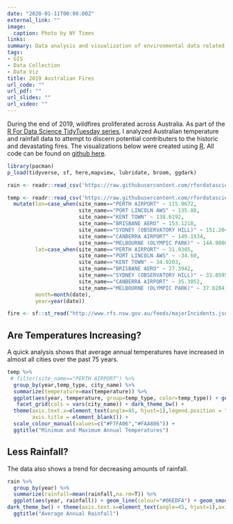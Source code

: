 ```yaml
---
date: "2020-01-11T00:00:00Z"
external_link: ""
image:
  caption: Photo by NY Times
links:
summary: Data analysis and visualization of environmental data related to the 2019 wildfires in Australia
tags:
- GIS
- Data Collection
- Data Viz
title: 2019 Australian Fires
url_code: ""
url_pdf: ""
url_slides: ""
url_video: ""
---
```


During the end of 2019, wildfires proliferated across Australia. As part of the [R For Data Science TidyTuesday series](https://github.com/rfordatascience/tidytuesday), I analyzed Australian temperature and rainfall data to attempt to discern potential contributers to the historic and devastating fires. The visualizations below were created using [R](https://www.r-project.org/about.html). All code can be found on [github here](https://github.com/reidhaefer/reid.haefer/blob/master/content/post/aussie_fires/index.Rmd).


```r
library(pacman)
p_load(tidyverse, sf, here,mapview, lubridate, broom, ggdark)

rain <- readr::read_csv('https://raw.githubusercontent.com/rfordatascience/tidytuesday/master/data/2020/2020-01-07/rainfall.csv')

temp <- readr::read_csv('https://raw.githubusercontent.com/rfordatascience/tidytuesday/master/data/2020/2020-01-07/temperature.csv') %>%
  mutate(lon=case_when(site_name=="PERTH AIRPORT" ~ 115.9672,
                       site_name=="PORT LINCOLN AWS" ~ 135.88,
                       site_name=="KENT TOWN" ~ 138.6192,
                       site_name=="BRISBANE AERO" ~ 153.1218,
                       site_name=="SYDNEY (OBSERVATORY HILL)" ~ 151.2048,
                       site_name=="CANBERRA AIRPORT" ~ 149.1934,
                       site_name=="MELBOURNE (OLYMPIC PARK)" ~ 144.9800),
         lat=case_when(site_name=="PERTH AIRPORT" ~ 31.9385,
                       site_name=="PORT LINCOLN AWS" ~ -34.60,
                       site_name=="KENT TOWN" ~ 34.9203,
                       site_name=="BRISBANE AERO" ~ 27.3942,
                       site_name=="SYDNEY (OBSERVATORY HILL)" ~ 33.8595,
                       site_name=="CANBERRA AIRPORT" ~ 35.3052,
                       site_name=="MELBOURNE (OLYMPIC PARK)" ~ 37.8204),
         month=month(date),
         year=year(date))

fire <- sf::st_read("http://www.rfs.nsw.gov.au/feeds/majorIncidents.json")
```


## Are Temperatures Increasing?

A quick analysis shows that average annual temperatures have increased in almost all cities over the past 75 years.

```r
temp %>%
 # filter(site_name=="PERTH AIRPORT") %>%
  group_by(year,temp_type, city_name) %>%
  summarize(temperature=max(temperature)) %>%
  ggplot(aes(year, temperature, group=temp_type, color=temp_type)) + geom_line() + geom_smooth(method = "lm") +
   facet_grid(cols = vars(city_name)) + dark_theme_bw() +
  theme(axis.text.x=element_text(angle=45, hjust=1),legend.position = "none",
        axis.title = element_blank()) +
  scale_colour_manual(values=c("#F7FA06","#FAA806")) +
  ggtitle("Minimum and Maximum Annual Temperatures")
```


## Less Rainfall?

The data also shows a trend for decreasing amounts of rainfall.

```r
rain %>%
  group_by(year) %>%
  summarize(rainfall=mean(rainfall,na.rm=T)) %>%
  ggplot(aes(year, rainfall)) + geom_line(colour="#06EDFA") + geom_smooth(method = "lm", colour="white") +
dark_theme_bw() + theme(axis.text.x=element_text(angle=45, hjust=1),axis.title = element_blank()) +
  ggtitle("Average Annual Rainfall")
```